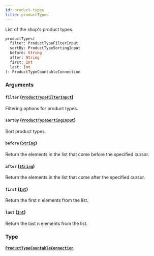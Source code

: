 ```yaml
---
id: product-types
title: productTypes
---
```



List of the shop's product types.

```graphql
productTypes(
  filter: ProductTypeFilterInput
  sortBy: ProductTypeSortingInput
  before: String
  after: String
  first: Int
  last: Int
): ProductTypeCountableConnection
```


### Arguments

#### `filter` ([`ProductTypeFilterInput`](../../../developer/api-reference/inputs/product-type-filter-input))

Filtering options for product types.


#### `sortBy` ([`ProductTypeSortingInput`](../../../developer/api-reference/inputs/product-type-sorting-input))

Sort product types.


#### `before` ([`String`](../../../developer/api-reference/scalars/string))

Return the elements in the list that come before the specified cursor.


#### `after` ([`String`](../../../developer/api-reference/scalars/string))

Return the elements in the list that come after the specified cursor.


#### `first` ([`Int`](../../../developer/api-reference/scalars/int))

Return the first n elements from the list.


#### `last` ([`Int`](../../../developer/api-reference/scalars/int))

Return the last n elements from the list.


### Type

#### [`ProductTypeCountableConnection`](../../../developer/api-reference/objects/product-type-countable-connection) 







